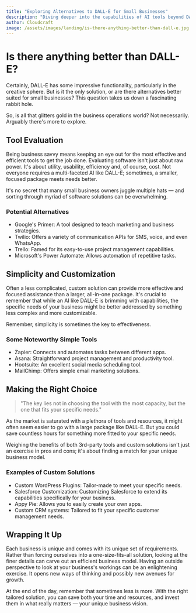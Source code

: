 ```yaml
---
title: "Exploring Alternatives to DALL-E for Small Businesses"
description: "Diving deeper into the capabilities of AI tools beyond DALL-E specifically tailored for small businesses."
author: Cloudcraft
image: /assets/images/landing/is-there-anything-better-than-dall-e.jpg
---
```


# Is there anything better than DALL-E?

Certainly, DALL-E has some impressive functionality, particularly in the creative sphere. But is it the only solution, or are there alternatives better suited for small businesses? This question takes us down a fascinating rabbit hole. 

So, is all that glitters gold in the business operations world? Not necessarily. Arguably there's more to explore. 

<ServicesBlurb />

## Tool Evaluation 

Being business savvy means keeping an eye out for the most effective and efficient tools to get the job done. Evaluating software isn't just about raw power. It's about utility, usability, efficiency and, of course, cost. Not everyone requires a multi-faceted AI like DALL-E; sometimes, a smaller, focused package meets needs better. 

It's no secret that many small business owners juggle multiple hats — and sorting through myriad of software solutions can be overwhelming. 

### Potential Alternatives

 * Google's Primer: A tool designed to teach marketing and business strategies. 
 * Twilio: Offers a variety of communication APIs for SMS, voice, and even WhatsApp. 
 * Trello: Famed for its easy-to-use project management capabilities.
 * Microsoft's Power Automate: Allows automation of repetitive tasks.

## Simplicity and Customization 

Often a less complicated, custom solution can provide more effective and focused assistance than a larger, all-in-one package. It's crucial to remember that while an AI like DALL-E is brimming with capabilities, the specific needs of your business might be better addressed by something less complex and more customizable. 

Remember, simplicity is sometimes the key to effectiveness. 

### Some Noteworthy Simple Tools

 * Zapier: Connects and automates tasks between different apps.
 * Asana: Straightforward project management and productivity tool.
 * Hootsuite: An excellent social media scheduling tool.
 * MailChimp: Offers simple email marketing solutions.

<GetStartedBlurb />

## Making the Right Choice 

<blockquote>"The key lies not in choosing the tool with the most capacity, but the one that fits your specific needs."</blockquote>

As the market is saturated with a plethora of tools and resources, it might often seem easier to go with a large package like DALL-E. But you could save countless hours for something more fitted to your specific needs.

Weighing the benefits of both 3rd-party tools and custom solutions isn't just an exercise in pros and cons; it's about finding a match for your unique business model. 

### Examples of Custom Solutions 

 * Custom WordPress Plugins: Tailor-made to meet your specific needs.
 * Salesforce Customization: Customizing Salesforce to extend its capabilities specifically for your business.
 * Appy Pie: Allows you to easily create your own apps.
 * Custom CRM systems: Tailored to fit your specific customer management needs.

## Wrapping It Up 

Each business is unique and comes with its unique set of requirements. Rather than forcing ourselves into a one-size-fits-all solution, looking at the finer details can carve out an efficient business model. Having an outside perspective to look at your business's workings can be an enlightening exercise. It opens new ways of thinking and possibly new avenues for growth. 

At the end of the day, remember that sometimes less is more. With the right tailored solution, you can save both your time and resources, and invest them in what really matters — your unique business vision.